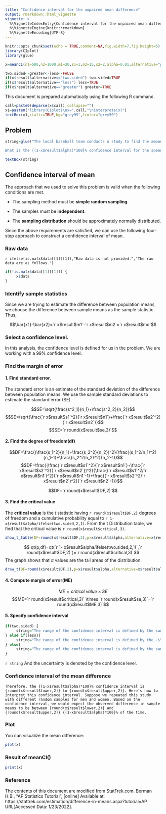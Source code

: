 ```yaml
---
title: "Confidence interval for the unpaired mean difference"
output: rmarkdown::html_vignette
vignette: >
  %\VignetteIndexEntry{Confidence interval for the unpaired mean difference}
  %\VignetteEngine{knitr::rmarkdown}
  %\VignetteEncoding{UTF-8}
---
```


```r
knitr::opts_chunk$set(echo = TRUE,comment=NA,fig.width=7,fig.height=5)
library(CIplot)
library(glue)
```

```r
x=meanCI(n1=500,n2=1000,m1=20,s1=3,m2=15,s2=2,alpha=0.01,alternative="greater")

two.sided<-greater<-less<-FALSE
if(x$result$alternative=="two.sided") two.sided=TRUE
if(x$result$alternative=="less") less=TRUE
if(x$result$alternative=="greater") greater=TRUE
```


This document is prepared automatically using the following R command.

```r
call=paste0(deparse(x$call),collapse="")
x1=paste0("library(CIplot)\nx=",call,"\ninterprete(x)")
textBox(x1,italic=TRUE,bg="grey95",lcolor="grey50")
```


## Problem

```r
string=glue("The local baseball team conducts a study to find the amount spent on refreshments at the ball park. Over the course of the season they gather simple random samples of {x$result$n1} men and {x$result$n2} women. For men, the average expenditure was $ {x$result$m1}, with a standard deviation of $ {x$result$s1}. For women, it was ${x$result$m2}, with a standard deviation of ${x$result$s2}.

What is the {(1-x$result$alpha)*100}% confidence interval for the spending difference between men and women? Assume that the two populations are independent and normally distributed.")

textBox(string)
```
## Confidence interval of mean

The approach that we used to solve this problem is valid when the following conditions are met.

- The sampling method must be **simple random sampling**. 

- The samples must be **independent**.

- The **sampling distribution** should be approximately normally distributed. 

Since the above requirements are satisfied, we can use the following four-step approach to construct a confidence interval of mean.

### Raw data

`r ifelse(is.na(x$data[[1]][1]),"Raw data is not provided.","The raw data are as follows.")`

```r
if(!is.na(x$data[[1]][1])) {
     x$data
}
```

### Identify sample statistics

Since we are trying to estimate the difference between population means, we choose the difference between sample means as the sample statistic. Thus, 

$$\bar{x1}-\bar{x2}=`r x$result$m1`-`r x$result$m2`=`r x$result$md`$$

### Select a confidence level. 

In this analysis, the confidence level is defined for us in the problem. We are working with a 99% confidence level.


### Find the margin of error


#### 1. Find standard error. 

The standard error is an estimate of the standard deviation of the difference between population means. We use the sample standard deviations to estimate the standard error (SE).

$$SE=\sqrt{\frac{s^2_1}{n_1}+\frac{s^2_2}{n_2}}$$
$$SE=\sqrt{\frac{`r x$result$s1`^2}{`r x$result$n1`}+\frac{`r x$result$s2`^2}{`r x$result$n2`}}$$
$$SE=`r round(x$result$se,3)`$$

#### 2. Find the degree of freedom(df)

 $$DF=\frac{(\frac{s_1^2}{n_1}+\frac{s_2^2}{n_2})^2}{\frac{(s_1^2/n_1)^2}{n_1-1}+\frac{(s_2^2/n_2)^2}{n_2-1}}$$
$$DF=\frac{(\frac{`r x$result$s1`^2}{`r x$result$n1`}+\frac{`r x$result$s2`^2}{`r x$result$n2`})^2}{\frac{(`r x$result$s1`^2/`r x$result$n1`)^2}{`r x$result$n1`-1}+\frac{(`r x$result$s2`^2/`r x$result$n2`)^2}{`r x$result$n2`-1}}$$


$$DF=`r round(x$result$DF,2)`$$

#### 3. Find the critical value

The **critical value** is the t statistic having `r round(x$result$DF,2)` degrees of freedom and a cumulative probability equal to `r 1- x$result$alpha/ifelse(two.sided,2,1)`. From the t Distribution table, we find that the critical value is `r round(x$result$critical,3)`.

```r
show_t_table(DF=round(x$result$DF,2),p=x$result$alpha,alternative=x$result$alternative)
```


$$ qt(p,df)=qt(`r 1- x$result$alpha/ifelse(two.sided,2,1)`,`r round(x$result$DF,2)`)=`r round(x$result$critical,3)`$$
The graph shows that $\alpha$ values are the tail areas of the distribution. 

```r
draw_t(DF=round(x$result$DF,2),p=x$result$alpha,alternative=x$result$alternative)
```

#### 4. Compute margin of error(ME)

$$ME=critical\ value \times SE$$
$$ME=`r round(x$result$critical,3)` \times `r round(x$result$se,3)`=`r round(x$result$ME,3)`$$

#### 5. Specify confidence interval 

```r
if(two.sided) {
     string="The range of the confidence interval is defined by the sample statistic $\\pm$margin of error."
} else if(less){
     string="The range of the confidence interval is defined by the -$\\infty$(infinite) and the sample statistic + margin of error."
} else{
     string="The range of the confidence interval is defined by the sample statistic - margin of error and the $\\infty$(infinite)."
}
```

`r string` And the uncertainty is denoted by the confidence level.


### Confidence interval of the mean difference
 
```glue
Therefore, the {(1-x$result$alpha)*100}% confidence interval is {round(x$result$lower,2)} to {round(x$result$upper,2)}. Here's how to interpret this confidence interval. Suppose we repeated this study with different random samples for men and women. Based on the confidence interval, we would expect the observed difference in sample means to be between {round(x$result$lower,2)} and {round(x$result$upper,2)} {(1-x$result$alpha)*100}% of the time.
```

### Plot

You can visualize the mean difference:

```r
plot(x)
```

### Result of meanCI()

```r
print(x)
```

### Reference

The contents of this document are modified from StatTrek.com.
Berman H.B., "AP Statistics Tutorial", [online] Available at:  https://stattrek.com/estimation/difference-in-means.aspx?tutorial=AP URL[Accessed Data: 1/23/2022]. 

